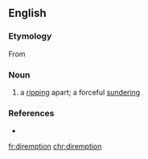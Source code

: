 ==English==

===Etymology===
From {{etyl|la|en}} {{term|diremptio||lang=la|a separation}}

===Noun===
{{en-noun}}

# {{context|rare|lang=en}} a [[rip]]ping apart; a forceful [[sunder]]ing

===References===
* {{R:OneLook}}

[[fr:diremption]]
[[chr:diremption]]